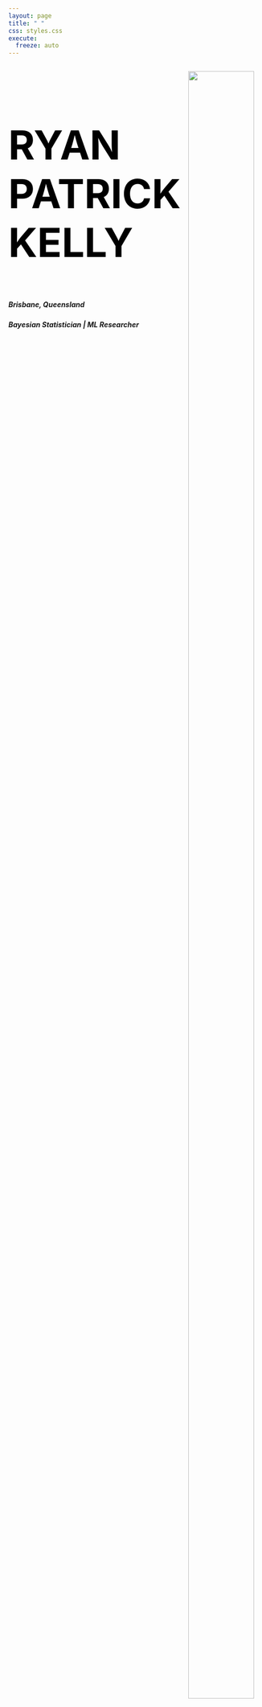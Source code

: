 ```yaml
---
layout: page
title: " "
css: styles.css
execute:
  freeze: auto
---
```


<div style="display: flex; justify-content: center; min-height: 100vh; text-align: center;">

<!-- Left Section for Text -->
<div style="flex: 1; text-align: left;">
<h2 style="font-size: 80px; color:black;">RYAN PATRICK KELLY</h2>
<!-- <h2 style="font-size: 80px; margin-top:-35px; color:black;">KELLY</h2> -->
<h5>**Brisbane**, Queensland</h5>
<h5>Bayesian Statistician | ML Researcher </h5>
</div>

<!-- Right Section for Image -->
<div style="flex: 1;">
<img src="assets/images/ryan_website_photo.jpg" style="width: 90%;">
</div>

</div>
